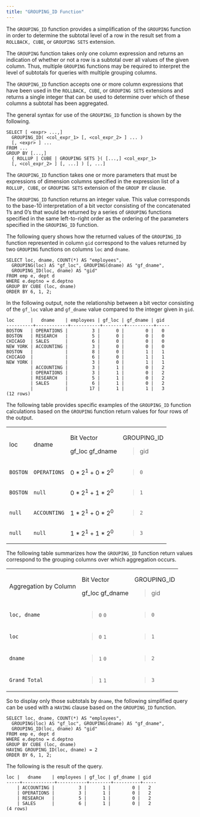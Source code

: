 ```yaml
---
title: "GROUPING_ID Function"
---
```


<div id="grouping_id_function" class="registered_link"></div>


The `GROUPING_ID` function provides a simplification of the `GROUPING` function in order to determine the subtotal level of a row in the result set from a `ROLLBACK, CUBE`, or `GROUPING SETS` extension.

The `GROUPING` function takes only one column expression and returns an indication of whether or not a row is a subtotal over all values of the given column. Thus, multiple `GROUPING` functions may be required to interpret the level of subtotals for queries with multiple grouping columns.

The `GROUPING_ID` function accepts one or more column expressions that have been used in the `ROLLBACK, CUBE`, or `GROUPING SETS` extensions and returns a single integer that can be used to determine over which of these columns a subtotal has been aggregated.

The general syntax for use of the `GROUPING_ID` function is shown by the following.

``` text
SELECT [ <expr> ...,]
  GROUPING_ID( <col_expr_1> [, <col_expr_2> ] ... )
  [, <expr> ] ...
FROM ...
GROUP BY [...,]
  { ROLLUP | CUBE | GROUPING SETS }( [...,] <col_expr_1>
  [, <col_expr_2> ] [, ...] ) [, ...]
```

The `GROUPING_ID` function takes one or more parameters that must be expressions of dimension columns specified in the expression list of a `ROLLUP, CUBE`, or `GROUPING SETS` extension of the `GROUP BY` clause.

The `GROUPING_ID` function returns an integer value. This value corresponds to the base-10 interpretation of a bit vector consisting of the concatenated 1’s and 0’s that would be returned by a series of `GROUPING` functions specified in the same left-to-right order as the ordering of the parameters specified in the `GROUPING_ID` function.

The following query shows how the returned values of the `GROUPING_ID` function represented in column `gid` correspond to the values returned by two `GROUPING` functions on columns `loc` and `dname`.

``` text
SELECT loc, dname, COUNT(*) AS "employees",
  GROUPING(loc) AS "gf_loc", GROUPING(dname) AS "gf_dname",
  GROUPING_ID(loc, dname) AS "gid"
FROM emp e, dept d
WHERE e.deptno = d.deptno
GROUP BY CUBE (loc, dname)
ORDER BY 6, 1, 2;
```

In the following output, note the relationship between a bit vector consisting of the `gf_loc` value and `gf_dname` value compared to the integer given in `gid`.

``` text
loc      |   dname    | employees | gf_loc | gf_dname | gid
----------+------------+-----------+--------+----------+-----
BOSTON   | OPERATIONS |         3 |      0 |        0 |   0
BOSTON   | RESEARCH   |         5 |      0 |        0 |   0
CHICAGO  | SALES      |         6 |      0 |        0 |   0
NEW YORK | ACCOUNTING |         3 |      0 |        0 |   0
BOSTON   |            |         8 |      0 |        1 |   1
CHICAGO  |            |         6 |      0 |        1 |   1
NEW YORK |            |         3 |      0 |        1 |   1
         | ACCOUNTING |         3 |      1 |        0 |   2
         | OPERATIONS |         3 |      1 |        0 |   2
         | RESEARCH   |         5 |      1 |        0 |   2
         | SALES      |         6 |      1 |        0 |   2
         |            |        17 |      1 |        1 |   3
(12 rows)
```

The following table provides specific examples of the `GROUPING_ID` function calculations based on the `GROUPING` function return values for four rows of the output.

<table><tbody><tr class="odd"><td><p>loc</p></td><td><p>dname</p></td><td><p>Bit Vector</p><p>gf_loc gf_dname</p></td><td><p>GROUPING_ID</p><blockquote><p>gid</p></blockquote></td></tr><tr class="even"><td><code>BOSTON</code></td><td><code>OPERATIONS</code></td><td>0 * 2<sup>1</sup> + 0 * 2<sup>0</sup></td><td><blockquote><p><code>0</code></p></blockquote></td></tr><tr class="odd"><td><code>BOSTON</code></td><td><code>null</code></td><td>0 * 2<sup>1</sup> + 1 * 2<sup>0</sup></td><td><blockquote><p><code>1</code></p></blockquote></td></tr><tr class="even"><td><code>null</code></td><td><code>ACCOUNTING</code></td><td>1 * 2<sup>1</sup> + 0 * 2<sup>0</sup></td><td><blockquote><p><code>2</code></p></blockquote></td></tr><tr class="odd"><td><code>null</code></td><td><code>null</code></td><td>1 * 2<sup>1</sup> + 1 * 2<sup>0</sup></td><td><blockquote><p><code>3</code></p></blockquote></td></tr></tbody></table>

The following table summarizes how the `GROUPING_ID` function return values correspond to the grouping columns over which aggregation occurs.

<table><tbody><tr class="odd"><td><p>Aggregation by Column</p></td><td><p>Bit Vector</p><p>gf_loc gf_dname</p></td><td><p>GROUPING_ID</p><blockquote><p>gid</p></blockquote></td></tr><tr class="even"><td><code>loc, dname</code></td><td><blockquote><p><code>0</code> <code>0</code></p></blockquote></td><td><blockquote><p><code>0</code></p></blockquote></td></tr><tr class="odd"><td><code>loc</code></td><td><blockquote><p><code>0</code> <code>1</code></p></blockquote></td><td><blockquote><p><code>1</code></p></blockquote></td></tr><tr class="even"><td><code>dname</code></td><td><blockquote><p><code>1</code> <code>0</code></p></blockquote></td><td><blockquote><p><code>2</code></p></blockquote></td></tr><tr class="odd"><td><code>Grand Total</code></td><td><blockquote><p><code>1</code> <code>1</code></p></blockquote></td><td><blockquote><p><code>3</code></p></blockquote></td></tr></tbody></table>

So to display only those subtotals by `dname`, the following simplified query can be used with a `HAVING` clause based on the `GROUPING_ID` function.

``` text
SELECT loc, dname, COUNT(*) AS "employees",
  GROUPING(loc) AS "gf_loc", GROUPING(dname) AS "gf_dname",
  GROUPING_ID(loc, dname) AS "gid"
FROM emp e, dept d
WHERE e.deptno = d.deptno
GROUP BY CUBE (loc, dname)
HAVING GROUPING_ID(loc, dname) = 2
ORDER BY 6, 1, 2;
```

The following is the result of the query.

``` text
loc |   dname    | employees | gf_loc | gf_dname | gid
-----+------------+-----------+--------+----------+-----
    | ACCOUNTING |         3 |      1 |        0 |   2
    | OPERATIONS |         3 |      1 |        0 |   2
    | RESEARCH   |         5 |      1 |        0 |   2
    | SALES      |         6 |      1 |        0 |   2
(4 rows)
```
